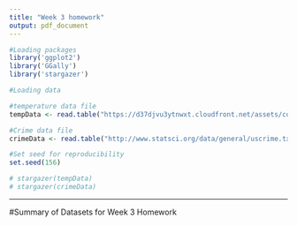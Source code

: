 ```yaml
---
title: "Week 3 homework"
output: pdf_document
---
```



```r
#Loading packages
library('ggplot2')
library('GGally')
library('stargazer')
```

```r

#Loading data 

#temperature data file
tempData <- read.table("https://d37djvu3ytnwxt.cloudfront.net/assets/courseware/v1/592f3be3e90d2bdfe6a69f62374a1250/asset-v1:GTx+ISYE6501x+2T2017+type@asset+block/temps.txt", header = TRUE)

#Crime data file 
crimeData <- read.table("http://www.statsci.org/data/general/uscrime.txt", header = TRUE)

#Set seed for reproducibility
set.seed(156)

# stargazer(tempData)
# stargazer(crimeData)

```

------

#Summary of Datasets for Week 3 Homework

\begin{table}[!htbp] \centering 
  \caption{Summary of Temperature Data} 
  \label{} 
\begin{tabular}{@{\extracolsep{5pt}}lccccc} 
\\[-1.8ex]\hline 
\hline \\[-1.8ex] 
Statistic & \multicolumn{1}{c}{N} & \multicolumn{1}{c}{Mean} & \multicolumn{1}{c}{St. Dev.} & \multicolumn{1}{c}{Min} & \multicolumn{1}{c}{Max} \\ 
\hline \\[-1.8ex] 
M & 47 & 13.857 & 1.257 & 11.900 & 17.700 \\ 
So & 47 & 0.340 & 0.479 & 0 & 1 \\ 
Ed & 47 & 10.564 & 1.119 & 8.700 & 12.200 \\ 
Po1 & 47 & 8.500 & 2.972 & 4.500 & 16.600 \\ 
Po2 & 47 & 8.023 & 2.796 & 4.100 & 15.700 \\ 
LF & 47 & 0.561 & 0.040 & 0.480 & 0.641 \\ 
M.F & 47 & 98.302 & 2.947 & 93.400 & 107.100 \\ 
Pop & 47 & 36.617 & 38.071 & 3 & 168 \\ 
NW & 47 & 10.113 & 10.283 & 0.200 & 42.300 \\ 
U1 & 47 & 0.095 & 0.018 & 0.070 & 0.142 \\ 
U2 & 47 & 3.398 & 0.845 & 2.000 & 5.800 \\ 
Wealth & 47 & 5,253.830 & 964.909 & 2,880 & 6,890 \\ 
Ineq & 47 & 19.400 & 3.990 & 12.600 & 27.600 \\ 
Prob & 47 & 0.047 & 0.023 & 0.007 & 0.120 \\ 
Time & 47 & 26.598 & 7.087 & 12.200 & 44.000 \\ 
Crime & 47 & 905.085 & 386.763 & 342 & 1,993 \\ 
\hline \\[-1.8ex] 
\end{tabular} 
\end{table} 


\begin{table}[!htbp] \centering 
  \caption{Summary of Crime Data} 
  \label{} 
\begin{tabular}{@{\extracolsep{5pt}}lccccc} 
\\[-1.8ex]\hline 
\hline \\[-1.8ex] 
Statistic & \multicolumn{1}{c}{N} & \multicolumn{1}{c}{Mean} & \multicolumn{1}{c}{St. Dev.} & \multicolumn{1}{c}{Min} & \multicolumn{1}{c}{Max} \\ 
\hline \\[-1.8ex] 
X1996 & 123 & 83.715 & 8.548 & 60 & 99 \\ 
X1997 & 123 & 81.675 & 9.319 & 55 & 95 \\ 
X1998 & 123 & 84.260 & 6.409 & 63 & 95 \\ 
X1999 & 123 & 83.358 & 9.723 & 57 & 99 \\ 
X2000 & 123 & 84.033 & 9.519 & 55 & 101 \\ 
X2001 & 123 & 81.553 & 8.225 & 51 & 93 \\ 
X2002 & 123 & 83.585 & 9.426 & 57 & 97 \\ 
X2003 & 123 & 81.480 & 7.018 & 57 & 91 \\ 
X2004 & 123 & 81.764 & 6.663 & 62 & 95 \\ 
X2005 & 123 & 83.358 & 7.733 & 54 & 94 \\ 
X2006 & 123 & 83.049 & 9.794 & 53 & 98 \\ 
X2007 & 123 & 85.398 & 9.033 & 59 & 104 \\ 
X2008 & 123 & 82.512 & 8.733 & 50 & 95 \\ 
X2009 & 123 & 80.992 & 9.013 & 51 & 95 \\ 
X2010 & 123 & 87.211 & 7.445 & 67 & 97 \\ 
X2011 & 123 & 85.276 & 9.931 & 59 & 99 \\ 
X2012 & 123 & 84.650 & 9.252 & 56 & 105 \\ 
X2013 & 123 & 81.667 & 7.727 & 56 & 92 \\ 
X2014 & 123 & 83.943 & 6.591 & 63 & 95 \\ 
X2015 & 123 & 83.301 & 8.709 & 56 & 97 \\ 
\hline \\[-1.8ex] 
\end{tabular} 
\end{table} 
